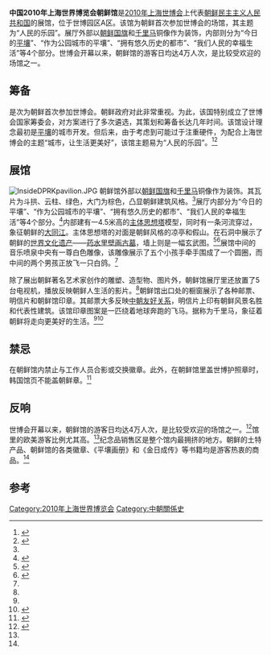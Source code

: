{{Infobox building
| building_name       = 2010年上海世博会朝鲜馆
| native_building_name= 
| former_names        =
| alternate_names     =
| image               = 世博北韓館.jpg
| caption             = 
| map_type            = 
| altitude            = 
| building_type       = 
| architectural_style = 
| structural_system   = 
| cost                = 
| ren_cost            =
| location            = 上海世博园区A区
| address             = 
| client              = 
| owner               = 
| current_tenants     = 
| landlord            = 
| coordinates         = 
| start_date          = 
| completion_date     = 
| inauguration_date   =
| renovation_date     = 
| demolition_date     = 
| destruction_date    = 
| height              = 
| diameter            = 
| other_dimensions    = 
| floor_count         = 
| floor_area          = 
| main_contractor     = 
| architect           = 
| architecture_firm   = 
| structural_engineer = 
| services_engineer   = 
| civil_engineer      = 
| other_designers     = 
| quantity_surveyor   = 
| awards              = 
| ren_architect       =
| ren_firm            =
| ren_str_engineer    = 
| ren_serv_engineer   = 
| ren_civ_engineer    = 
| ren_oth_designers   = 
| ren_qty_surveyor    = 
| ren_awards          = 
| references          = 
}}

'''中国2010年上海世界博览会朝鲜馆'''是[[2010年上海世博会|2010年上海世博会]]上代表[[朝鲜民主主义人民共和国|朝鲜民主主义人民共和国]]的展馆，位于世博园区A区。该馆为朝鲜首次参加世博会的场馆，其主题为“人民的乐园”。展厅外部以[[朝鲜国旗|朝鲜国旗]]和[[千里马|千里马]]铜像作为装饰，内部则分为“今日的[[平壤|平壤]]”、“作为公园城市的平壤”、“拥有悠久历史的都市”、“我们人民的幸福生活”等4个部分。世博会开幕以来，朝鲜馆的游客日均达4万人次，是比较受欢迎的场馆之一。

==筹备==
是次为朝鲜首次参加世博会。朝鲜政府对此非常重视。为此，该国特别成立了世博会国家筹委会，对方案进行了多次遴选，其策划和筹备长达几年时间。该馆设计理念最初是[[平壤|平壤]]的城市开发。但后来，由于考虑到可能过于注重硬件，为配合上海世博会的主题“城市，让生活更美好”，该馆主题易为“人民的乐园”。<ref name="馆长">{{cite web|title=朝鲜159年来首次参博 馆长坦言又紧张又高兴|url=http://2010.qq.com/a/20100907/000019.htm|website=腾讯网|accessdate=2017-08-19|archive-date=2019-10-16|archive-url=https://web.archive.org/web/20191016230325/https://2010.qq.com/a/20100907/000019.htm|dead-url=no}}</ref><ref name="人民乐园">{{cite web|title=朝鲜首次参展世博 超400万人观“人民乐园”|url=http://2010.qq.com/a/20100907/000057.htm|website=腾讯网|accessdate=2017-08-19|archive-date=2017-08-19|archive-url=https://web.archive.org/web/20170819104005/http://2010.qq.com/a/20100907/000057.htm|dead-url=no}}</ref>

== 展馆 ==
[[File:InsideDPRKpavilion.JPG|right]]
朝鲜馆外部以[[朝鲜国旗|朝鲜国旗]]和[[千里馬_(朝鮮)|千里马]]铜像作为装饰。其瓦片为斗拱、云柱、绿色，大门为棕色，凸显朝鲜建筑风格。<ref name="人民乐园"/>展厅内部分为“今日的平壤”、“作为公园城市的平壤”、“拥有悠久历史的都市”、“我们人民的幸福生活”等4个部分。<ref name="韩媒">{{cite web|title=朝媒报道朝鲜馆反响巨大 游客欲买金正日著作|url=http://2010.qq.com/a/20100721/000187.htm|website=腾讯网|accessdate=2017-08-19|archive-date=2017-08-19|archive-url=https://web.archive.org/web/20170819104006/http://2010.qq.com/a/20100721/000187.htm|dead-url=no}}</ref>内部建有一4.5米高的[[主体思想塔|主体思想塔]]模型，同时有一条河流穿过，象征朝鲜的[[大同江|大同江]]。主体思想塔的对面是朝鲜风格的凉亭和假山。在石洞中展示了朝鲜的[[世界文化遗产|世界文化遗产]]——[[药水里壁画古墓|药水里壁画古墓]]，墙上则是一幅玄武图。<ref name="官网">{{cite web|url=http://www.expo2010.cn/c/gj_tpl_2020.htm|title=朝鲜馆|publisher=上海世博会官网|accessdate=2017-08-19|deadurl=yes|archiveurl=https://web.archive.org/web/20100429105144/http://www.expo2010.cn/c/gj_tpl_2020.htm|archivedate=2010-04-29}}</ref><ref name="高丽参">{{cite web|title=朝鲜馆邮票销售火爆 高丽参成土特产畅销货|url=http://2010.qq.com/a/20100907/000065.htm|website=腾讯网|accessdate=2017-08-19|archive-date=2017-08-19|archive-url=https://web.archive.org/web/20170819104008/http://2010.qq.com/a/20100907/000065.htm|dead-url=no}}</ref>展馆中间的音乐喷泉中央有一尊白色雕像，该雕像展示了五个小孩手牵手围成了一个圆圈，而中间的两个男孩正放飞一只白鸽。<ref name="高丽参"/>

除了展出朝鲜著名艺术家创作的雕塑、造型物、图片外，朝鲜馆展厅里还放置了5台电视机，播放反映朝鲜人生活的影片。<ref name="人民乐园"/>朝鲜馆出口处的橱窗展示了各种邮票、明信片和朝鲜馆印章。其邮票大多反映[[中朝关系|中朝友好关系]]，明信片上印有朝鲜风景名胜和代表性建筑。该馆印章图案是一匹绕着地球奔跑的飞马。据称为千里马，象征着朝鲜将走向更美好的生活。<ref name="馆长"/><ref name="邮票">{{cite web|title=朝鲜馆展示毛泽东与金日成握手邮票|url=http://2010.qq.com/a/20100507/000003.htm|website=腾讯网|accessdate=2017-08-19|archive-date=2019-11-01|archive-url=https://web.archive.org/web/20191101034641/https://2010.qq.com/a/20100507/000003.htm|dead-url=no}}</ref>

== 禁忌 ==
在朝鲜馆内禁止与工作人员合影或交换徽章。此外，在朝鲜馆里盖世博护照章时，韩国馆页不能盖朝鲜章。<ref name="金正日">{{cite web|title=朝鲜馆金正日著作热卖 欧美游客络绎不绝|url=http://2010.qq.com/a/20100908/000157.htm|website=腾讯网|accessdate=2017-08-19|archive-date=2017-08-19|archive-url=https://web.archive.org/web/20170819144225/http://2010.qq.com/a/20100908/000157.htm|dead-url=no}}</ref>

== 反响 ==
世博会开幕以来，朝鲜馆的游客日均达4万人次，是比较受欢迎的场馆之一。<ref name="新华网">{{cite web|title=新华网特写：人民的乐园朝鲜馆 纪念邮票热销|url=http://2010.qq.com/a/20100806/000074.htm|website=腾讯网|accessdate=2017-08-19|archive-date=2017-08-19|archive-url=https://web.archive.org/web/20170819104816/http://2010.qq.com/a/20100806/000074.htm|dead-url=no}}</ref>馆里的欧美游客比例尤其高。<ref name="金正日"/>纪念品销售区是整个馆内最拥挤的地方。朝鲜的土特产品、朝鲜馆的各类徽章、《平壤画册》和《金日成传》等书籍均是游客热衷的商品。<ref name="高丽参"/>

==参考==
{{Commonscat|North Korea Pavilion of Expo 2010|2010年上海世博会朝鲜馆}}
{{reflist}}

{{2010年上海世博会展馆}}
{{Portal bar|朝鮮民主主義人民共和國|建筑|上海}}
[[Category:2010年上海世界博览会|Category:2010年上海世界博览会]]
[[Category:中朝關係史|Category:中朝關係史]]
